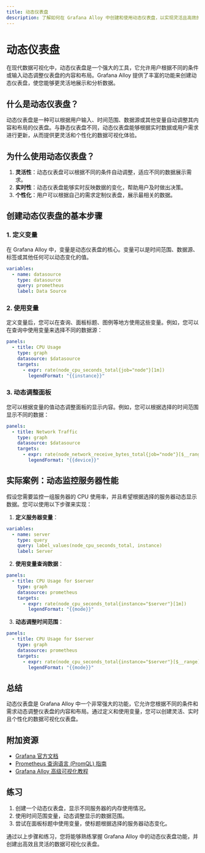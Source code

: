 ```yaml
---
title: 动态仪表盘
description: 了解如何在 Grafana Alloy 中创建和使用动态仪表盘，以实现灵活且高效的数据可视化。
---
```


# 动态仪表盘

在现代数据可视化中，动态仪表盘是一个强大的工具，它允许用户根据不同的条件或输入动态调整仪表盘的内容和布局。Grafana Alloy 提供了丰富的功能来创建动态仪表盘，使您能够更灵活地展示和分析数据。

## 什么是动态仪表盘？

动态仪表盘是一种可以根据用户输入、时间范围、数据源或其他变量自动调整其内容和布局的仪表盘。与静态仪表盘不同，动态仪表盘能够根据实时数据或用户需求进行更新，从而提供更灵活和个性化的数据可视化体验。

## 为什么使用动态仪表盘？

1. **灵活性**：动态仪表盘可以根据不同的条件自动调整，适应不同的数据展示需求。
2. **实时性**：动态仪表盘能够实时反映数据的变化，帮助用户及时做出决策。
3. **个性化**：用户可以根据自己的需求定制仪表盘，展示最相关的数据。

## 创建动态仪表盘的基本步骤

### 1. 定义变量

在 Grafana Alloy 中，变量是动态仪表盘的核心。变量可以是时间范围、数据源、标签或其他任何可以动态变化的值。

```yaml
variables:
  - name: datasource
    type: datasource
    query: prometheus
    label: Data Source
```

### 2. 使用变量

定义变量后，您可以在查询、面板标题、图例等地方使用这些变量。例如，您可以在查询中使用变量来选择不同的数据源：

```yaml
panels:
  - title: CPU Usage
    type: graph
    datasource: $datasource
    targets:
      - expr: rate(node_cpu_seconds_total{job="node"}[1m])
        legendFormat: "{{instance}}"
```

### 3. 动态调整面板

您可以根据变量的值动态调整面板的显示内容。例如，您可以根据选择的时间范围显示不同的数据：

```yaml
panels:
  - title: Network Traffic
    type: graph
    datasource: $datasource
    targets:
      - expr: rate(node_network_receive_bytes_total{job="node"}[$__range])
        legendFormat: "{{device}}"
```

## 实际案例：动态监控服务器性能

假设您需要监控一组服务器的 CPU 使用率，并且希望根据选择的服务器动态显示数据。您可以使用以下步骤来实现：

1. **定义服务器变量**：

```yaml
variables:
  - name: server
    type: query
    query: label_values(node_cpu_seconds_total, instance)
    label: Server
```

2. **使用变量查询数据**：

```yaml
panels:
  - title: CPU Usage for $server
    type: graph
    datasource: prometheus
    targets:
      - expr: rate(node_cpu_seconds_total{instance="$server"}[1m])
        legendFormat: "{{mode}}"
```

3. **动态调整时间范围**：

```yaml
panels:
  - title: CPU Usage for $server
    type: graph
    datasource: prometheus
    targets:
      - expr: rate(node_cpu_seconds_total{instance="$server"}[$__range])
        legendFormat: "{{mode}}"
```

## 总结

动态仪表盘是 Grafana Alloy 中一个非常强大的功能，它允许您根据不同的条件和需求动态调整仪表盘的内容和布局。通过定义和使用变量，您可以创建灵活、实时且个性化的数据可视化仪表盘。

## 附加资源

- [Grafana 官方文档](https://grafana.com/docs/)
- [Prometheus 查询语言 (PromQL) 指南](https://prometheus.io/docs/prometheus/latest/querying/basics/)
- [Grafana Alloy 高级可视化教程](https://example.com/grafana-alloy-tutorial)

## 练习

1. 创建一个动态仪表盘，显示不同服务器的内存使用情况。
2. 使用时间范围变量，动态调整显示的数据范围。
3. 尝试在面板标题中使用变量，使标题根据选择的服务器动态变化。

通过以上步骤和练习，您将能够熟练掌握 Grafana Alloy 中的动态仪表盘功能，并创建出高效且灵活的数据可视化仪表盘。